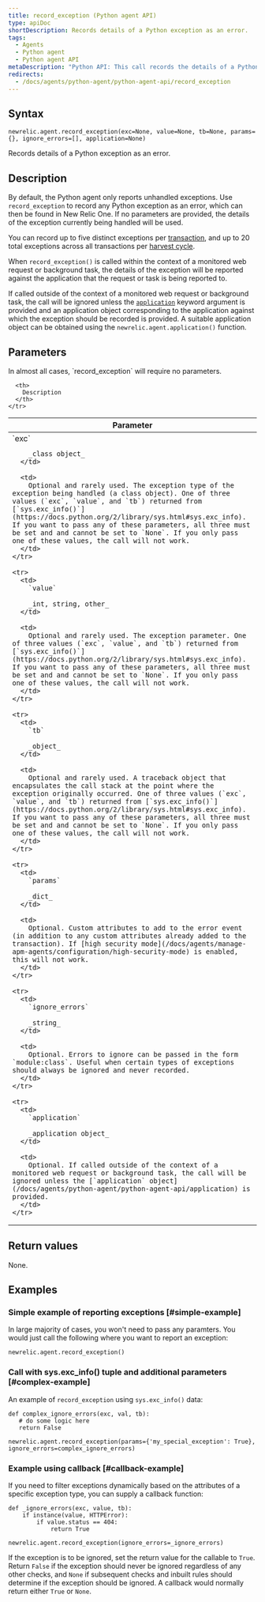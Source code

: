 ```yaml
---
title: record_exception (Python agent API)
type: apiDoc
shortDescription: Records details of a Python exception as an error.
tags:
  - Agents
  - Python agent
  - Python agent API
metaDescription: "Python API: This call records the details of a Python exception as an error."
redirects:
  - /docs/agents/python-agent/python-agent-api/record_exception
---
```


## Syntax

```
newrelic.agent.record_exception(exc=None, value=None, tb=None, params={}, ignore_errors=[], application=None)
```

Records details of a Python exception as an error.

## Description

By default, the Python agent only reports unhandled exceptions. Use `record_exception` to record any Python exception as an error, which can then be found in New Relic One. If no parameters are provided, the details of the exception currently being handled will be used.

You can record up to five distinct exceptions per [transaction](/docs/accounts-partnerships/education/getting-started-new-relic/glossary#transaction), and up to 20 total exceptions across all transactions per [harvest cycle](/docs/apm/new-relic-apm/getting-started/glossary#harvest-cycle).

When `record_exception()` is called within the context of a monitored web request or background task, the details of the exception will be reported against the application that the request or task is being reported to.

If called outside of the context of a monitored web request or background task, the call will be ignored unless the [`application`](/docs/agents/python-agent/python-agent-api/application) keyword argument is provided and an application object corresponding to the application against which the exception should be recorded is provided. A suitable application object can be obtained using the `newrelic.agent.application()` function.

## Parameters

<Callout variant="tip">
  In almost all cases, `record_exception` will require no parameters.
</Callout>

<table>
  <thead>
    <tr>
      <th width="25%">
        Parameter
      </th>

      <th>
        Description
      </th>
    </tr>
  </thead>

  <tbody>
    <tr>
      <td>
        `exc`

        _class object_
      </td>

      <td>
        Optional and rarely used. The exception type of the exception being handled (a class object). One of three values (`exc`, `value`, and `tb`) returned from [`sys.exc_info()`](https://docs.python.org/2/library/sys.html#sys.exc_info). If you want to pass any of these parameters, all three must be set and and cannot be set to `None`. If you only pass one of these values, the call will not work.
      </td>
    </tr>

    <tr>
      <td>
        `value`

        _int, string, other_
      </td>

      <td>
        Optional and rarely used. The exception parameter. One of three values (`exc`, `value`, and `tb`) returned from [`sys.exc_info()`](https://docs.python.org/2/library/sys.html#sys.exc_info). If you want to pass any of these parameters, all three must be set and and cannot be set to `None`. If you only pass one of these values, the call will not work.
      </td>
    </tr>

    <tr>
      <td>
        `tb`

        _object_
      </td>

      <td>
        Optional and rarely used. A traceback object that encapsulates the call stack at the point where the exception originally occurred. One of three values (`exc`, `value`, and `tb`) returned from [`sys.exc_info()`](https://docs.python.org/2/library/sys.html#sys.exc_info). If you want to pass any of these parameters, all three must be set and and cannot be set to `None`. If you only pass one of these values, the call will not work.
      </td>
    </tr>

    <tr>
      <td>
        `params`

        _dict_
      </td>

      <td>
        Optional. Custom attributes to add to the error event (in addition to any custom attributes already added to the transaction). If [high security mode](/docs/agents/manage-apm-agents/configuration/high-security-mode) is enabled, this will not work.
      </td>
    </tr>

    <tr>
      <td>
        `ignore_errors`

        _string_
      </td>

      <td>
        Optional. Errors to ignore can be passed in the form `module:class`. Useful when certain types of exceptions should always be ignored and never recorded.
      </td>
    </tr>

    <tr>
      <td>
        `application`

        _application object_
      </td>

      <td>
        Optional. If called outside of the context of a monitored web request or background task, the call will be ignored unless the [`application` object](/docs/agents/python-agent/python-agent-api/application) is provided.
      </td>
    </tr>
  </tbody>
</table>

## Return values

None.

## Examples

### Simple example of reporting exceptions [#simple-example]

In large majority of cases, you won't need to pass any paramters. You would just call the following where you want to report an exception:

```
newrelic.agent.record_exception()
```

### Call with sys.exc_info() tuple and additional parameters [#complex-example]

An example of `record_exception` using `sys.exc_info()` data:

```
def complex_ignore_errors(exc, val, tb):
   # do some logic here
   return False

newrelic.agent.record_exception(params={'my_special_exception': True}, ignore_errors=complex_ignore_errors)
```

### Example using callback [#callback-example]

If you need to filter exceptions dynamically based on the attributes of a specific exception type, you can supply a callback function:

```
def _ignore_errors(exc, value, tb): 
    if instance(value, HTTPError): 
        if value.status == 404: 
            return True

newrelic.agent.record_exception(ignore_errors=_ignore_errors)
```

If the exception is to be ignored, set the return value for the callable to `True`. Return `False` if the exception should never be ignored regardless of any other checks, and `None` if subsequent checks and inbuilt rules should determine if the exception should be ignored. A callback would normally return either `True` or `None`.
